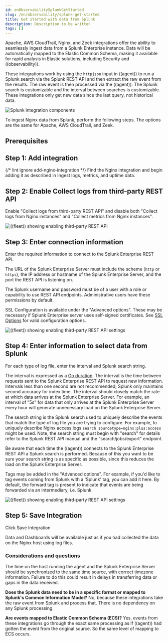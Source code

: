 ```yaml
---
id: enObservabilitySplunkGetStarted
slug: /en/observability/splunk-get-started
title: Get started with data from Splunk
description: Description to be written
tags: []
---
```



<div id="splunk-get-started"></div>

<DocCallOut template="technical_preview" />
Apache, AWS CloudTrail, Nginx, and Zeek integrations offer the ability
to seamlessly ingest data from a Splunk Enterprise instance.  Data
will be automatically mapped to the Elastic Common Schema, making it
available for rapid analysis in Elastic solutions, including Security
and ((observability)).

These integrations work by using the `httpjson` input in ((agent)) to
run a Splunk search via the Splunk REST API and then extract the raw
event from the results.  The raw event is then processed via the
((agent)).  The Splunk search is customizable and the interval between
searches is customizable.  These integrations only get new data since
the last query, not historical data.

![Splunk integration components](images/elastic-agent-splunk.png)

To ingest Nginx data from Splunk, perform the following steps.
The options are the same for Apache, AWS CloudTrail, and Zeek.

<div id="splunk-prereqs"></div>

## Prerequisites

<LogsMetricsGetStartedMonitoringPrereqs />

<div id="splunk-step-one"></div>

## Step 1: Add integration

{/* lint ignore add-nginx-integration */}
Find the Nginx integration and begin adding it as described in
<DocLink id="enObservabilityLogsMetricsGetStarted" section="step-4-monitor-nginx-logs-and-metrics">Ingest logs, metrics, and uptime data</DocLink>.

<div id="splunk-step-two"></div>

## Step 2: Enable Collect logs from third-party REST API

Enable "Collect logs from third-party REST API" and disable both "Collect
logs from Nginx instances" and "Collect metrics from Nginx instances".

![((fleet)) showing enabling third-party REST API](images/kibana-fleet-third-party-rest-api.png)

<div id="splunk-step-three"></div>

## Step 3: Enter connection information

Enter the required information to connect to the Splunk Enterprise REST API.

The URL of the Splunk Enterprise Server must include the scheme (`http` or `https`),
the IP address or hostname of the Splunk Enterprise Server, and the port the
REST API is listening on.

The Splunk username and password must be of a user with a role or
capability to use REST API endpoints.  Administrative users have these
permissions by default.

SSL Configuration is available under the "Advanced options".  These may be necessary
if Splunk Enterprise server uses self-signed certificates.  See
[SSL Options](((filebeat-ref))/configuration-ssl.html)
for valid configuration options.

![((fleet)) showing enabling third-party REST API settings](images/kibana-fleet-third-party-rest-settings.png)

<div id="splunk-step-four"></div>

## Step 4: Enter information to select data from Splunk

For each type of log file, enter the interval and Splunk search string.

The interval is expressed as a
[Go duration](https://golang.org/pkg/time/#ParseDuration).  The interval
is the time between requests sent to the Splunk Enterprise REST API to
request new information.  Intervals less than one second are not
recommended; Splunk only maintains second accuracy for index time.
The interval should closely match the rate at which data arrives at
the Splunk Enterprise Server.  For example, an interval of "5s" for
data that only arrives at the Splunk Enterprise Server every hour will
generate unnecessary load on the Splunk Enterprise Server.

The search string is the Splunk search used to uniquely describe the
events that match the type of log file you are trying to configure.
For example, to uniquely describe Nginx access logs `search
sourcetype=nginx:plus:access` might be used.  Note, the search string
must begin with "search" for details refer to the Splunk REST API
manual and the "search/jobs/export" endpoint.

Be aware that each time the ((agent)) connects to the Splunk Enterprise
REST API a Splunk search is performed.  Because of this you want to be
sure your search string is as specific as possible, since this reduces
the load on the Splunk Enterprise Server.

Tags may be added in the "Advanced options".  For example, if you'd
like to tag events coming from Splunk with a 'Splunk' tag, you can add
it here.  By default, the forward tag is present to indicate that
events are being forwarded via an intermediary, i.e. Splunk.

![((fleet)) showing enabling third-party REST API settings](images/kibana-fleet-third-party-rest-dataset-settings.png)

<div id="splunk-step-five"></div>

## Step 5: Save Integration

Click Save Integration

Data and Dashboards will be available just as if you had collected
the data on the Nginx host using log files.

<div id="splunk-considerations"></div>

### Considerations and questions

The time on the host running the agent and the Splunk Enterprise
Server should be synchronized to the same time source, with correct
timezone information.  Failure to do this could result in delays in
transferring data or gaps in the data received.

**Does the Splunk data need to be in a specific format or mapped to
Splunk's Common Information Model?**  No, because these integrations
take the raw event from Splunk and process that.  There is no
dependency on any Splunk processing.

**Are events mapped to Elastic Common Schema (ECS)?**  Yes, events from
these integrations go through the exact same processing as if ((agent))
had gotten the event from the original source.  So the same level of
mapping to ECS occurs.

